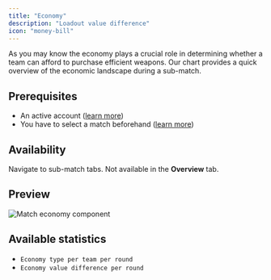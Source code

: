 ```yaml
---
title: "Economy"
description: "Loadout value difference"
icon: "money-bill"
---
```


As you may know the economy plays a crucial role in determining whether a team can afford to purchase efficient weapons.
Our chart provides a quick overview of the economic landscape during a sub-match.

## Prerequisites

- An active account ([learn more](/get-started/setup))
- You have to select a match beforehand ([learn more](/core/match/root))

## Availability

Navigate to sub-match tabs. Not available in the **Overview** tab.

## Preview

<Frame>
    <img
        src="./images/economy/component.png"
        alt="Match economy component"
    />
</Frame>

## Available statistics

- `Economy type per team per round`
- `Economy value difference per round`
